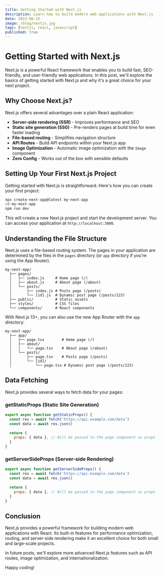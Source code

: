 ```yaml
---
title: Getting Started with Next.js
description: Learn how to build modern web applications with Next.js
date: 2023-06-15
image: /blog/nextjs.jpg
tags: [nextjs, react, javascript]
published: true
---
```


# Getting Started with Next.js

Next.js is a powerful React framework that enables you to build fast, SEO-friendly, and user-friendly web applications. In this post, we'll explore the basics of getting started with Next.js and why it's a great choice for your next project.

## Why Choose Next.js?

Next.js offers several advantages over a plain React application:

- **Server-side rendering (SSR)** - Improves performance and SEO
- **Static site generation (SSG)** - Pre-renders pages at build time for even faster loading
- **File-based routing** - Simplifies navigation structure
- **API Routes** - Build API endpoints within your Next.js app
- **Image Optimization** - Automatic image optimization with the `Image` component
- **Zero Config** - Works out of the box with sensible defaults

## Setting Up Your First Next.js Project

Getting started with Next.js is straightforward. Here's how you can create your first project:

```bash
npx create-next-app@latest my-next-app
cd my-next-app
npm run dev
```

This will create a new Next.js project and start the development server. You can access your application at `http://localhost:3000`.

## Understanding the File Structure

Next.js uses a file-based routing system. The pages in your application are determined by the files in the `pages` directory (or `app` directory if you're using the App Router).

```
my-next-app/
  ├── pages/
  │   ├── index.js     # Home page (/)
  │   ├── about.js     # About page (/about)
  │   └── posts/
  │       ├── index.js # Posts page (/posts)
  │       └── [id].js  # Dynamic post page (/posts/123)
  ├── public/          # Static assets
  ├── styles/          # CSS files
  └── components/      # React components
```

With Next.js 13+, you can also use the new App Router with the `app` directory:

```
my-next-app/
  ├── app/
  │   ├── page.tsx        # Home page (/)
  │   ├── about/
  │   │   └── page.tsx    # About page (/about)
  │   └── posts/
  │       ├── page.tsx    # Posts page (/posts)
  │       └── [id]/
  │           └── page.tsx # Dynamic post page (/posts/123)
```

## Data Fetching

Next.js provides several ways to fetch data for your pages:

### getStaticProps (Static Site Generation)

```javascript
export async function getStaticProps() {
  const res = await fetch('https://api.example.com/data')
  const data = await res.json()
  
  return {
    props: { data }, // Will be passed to the page component as props
  }
}
```

### getServerSideProps (Server-side Rendering)

```javascript
export async function getServerSideProps() {
  const res = await fetch('https://api.example.com/data')
  const data = await res.json()
  
  return {
    props: { data }, // Will be passed to the page component as props
  }
}
```

## Conclusion

Next.js provides a powerful framework for building modern web applications with React. Its built-in features for performance optimization, routing, and server-side rendering make it an excellent choice for both small and large-scale projects.

In future posts, we'll explore more advanced Next.js features such as API routes, image optimization, and internationalization.

Happy coding! 